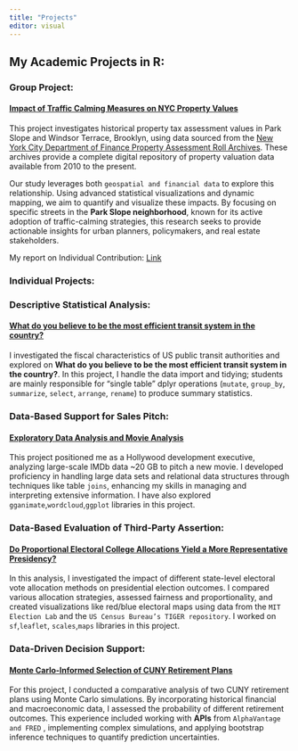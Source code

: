 ```yaml
---
title: "Projects"
editor: visual
---
```


## My Academic Projects in R:

### **Group Project:**

#### [Impact of Traffic Calming Measures on NYC Property Values](https://clintavarghese.github.io/portfolio/summary_report.html)

This project investigates historical property tax assessment values in Park Slope and Windsor Terrace, Brooklyn, using data sourced from the [New York City Department of Finance Property Assessment Roll Archives](https://www.nyc.gov/site/finance/property/property-assessment-roll-archives.page). These archives provide a complete digital repository of property valuation data available from 2010 to the present.

Our study leverages both `geospatial and financial data` to explore this relationship. Using advanced statistical visualizations and dynamic mapping, we aim to quantify and visualize these impacts. By focusing on specific streets in the **Park Slope neighborhood**, known for its active adoption of traffic-calming strategies, this research seeks to provide actionable insights for urban planners, policymakers, and real estate stakeholders.

My report on Individual Contribution: [Link](https://clintavarghese.github.io/portfolio/individual_report.qmd)

### Individual Projects:

### **Descriptive Statistical Analysis:**

#### [What do you believe to be the most efficient transit system in the country?](https://clintavarghese.github.io/portfolio/mp01.html)

I investigated the fiscal characteristics of US public transit authorities and explored on **What do you believe to be the most efficient transit system in the country?**. In this project, I handle the data import and tidying; students are mainly responsible for “single table” dplyr operations (`mutate`, `group_by`, `summarize`, `select`, `arrange`, `rename`) to produce summary statistics.\

### **Data-Based Support for Sales Pitch:** 

#### [Exploratory Data Analysis and Movie Analysis](https://clintavarghese.github.io/portfolio/mp02.html)

This project positioned me as a Hollywood development executive, analyzing large-scale IMDb data \~20 GB to pitch a new movie. I developed proficiency in handling large data sets and relational data structures through techniques like table `joins`, enhancing my skills in managing and interpreting extensive information. I have also explored `gganimate`,`wordcloud`,`ggplot` libraries in this project.

### **Data-Based Evaluation of Third-Party Assertion:**

#### [Do Proportional Electoral College Allocations Yield a More Representative Presidency?](https://clintavarghese.github.io/portfolio/mp03.html)

In this analysis, I investigated the impact of different state-level electoral vote allocation methods on presidential election outcomes. I compared various allocation strategies, assessed fairness and proportionality, and created visualizations like red/blue electoral maps using data from the `MIT Election Lab` and the `US Census Bureau’s TIGER repository`. I worked on `sf`,`leaflet`, `scales`,`maps` libraries in this project.

### **Data-Driven Decision Support:**

#### [Monte Carlo-Informed Selection of CUNY Retirement Plans](https://clintavarghese.github.io/portfolio/mp04.html)

For this project, I conducted a comparative analysis of two CUNY retirement plans using Monte Carlo simulations. By incorporating historical financial and macroeconomic data, I assessed the probability of different retirement outcomes. This experience included working with **APIs** from `AlphaVantage and FRED` , implementing complex simulations, and applying bootstrap inference techniques to quantify prediction uncertainties.
